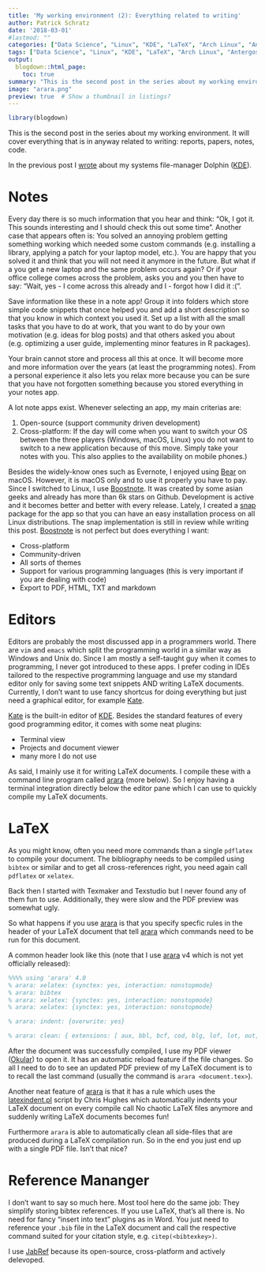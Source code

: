```yaml
---
title: 'My working environment (2): Everything related to writing'
author: Patrick Schratz
date: '2018-03-01'
#lastmod: ""
categories: ["Data Science", "Linux", "KDE", "LaTeX", "Arch Linux", "Antergos"]
tags: ["Data Science", "Linux", "KDE", "LaTeX", "Arch Linux", "Antergos"]
output:
  blogdown::html_page:
    toc: true
summary: "This is the second post in the series about my working environment. It will cover everything that is related to writing something: reports, papers, notes, code."
image: "arara.png"
preview: true  # Show a thumbnail in listings?
---
```


```r
library(blogdown)
```

This is the second post in the series about my working environment.
It will cover everything that is in anyway related to writing: reports, papers, notes, code.

In the previous post I [wrote](https://pat-s.github.io/post/dolphin/) about my systems file-manager Dolphin ([KDE](https://www.kde.org)).

# Notes

Every day there is so much information that you hear and think:
"Ok, I got it. This sounds interesting and I should check this out some time".
Another case that appears often is: You solved an annoying problem getting something working which needed some custom commands (e.g. installing a library, applying a patch for your laptop model, etc.).
You are happy that you solved it and think that you will not need it anymore in the future.
But what if a you get a new laptop and the same problem occurs again?
Or if your office college comes across the problem, asks you and you then have to say:
"Wait, yes - I come across this already and I - forgot how I did it :(".

Save information like these in a note app!
Group it into folders which store simple code snippets that once helped you and add a short description so that you know in which context you used it.
Set up a list with all the small tasks that you have to do at work, that you want to do by your own motivation (e.g. ideas for blog posts) and that others asked you about (e.g. optimizing a user guide, implementing minor features in R packages).

Your brain cannot store and process all this at once.
It will become more and more information over the years (at least the programming notes).
From a personal experience it also lets you relax more because you can be sure that you have not forgotten something because you stored everything in your notes app.

A lot note apps exist.
Whenever selecting an app, my main criterias are:

1. Open-source (support community driven development)
2. Cross-platform: If the day will come when you want to switch your OS between the three players (Windows, macOS, Linux) you do not want to switch to a new application because of this move.
Simply take your notes with you.
This also applies to the availability on mobile phones.)

Besides the widely-know ones such as Evernote, I enjoyed using [Bear](http://www.bear-writer.com) on macOS.
However, it is macOS only and to use it properly you have to pay.
Since I switched to Linux, I use [Boostnote](https://boostnote.io).
It was created by some asian geeks and already has more than 6k stars on Github.
Development is active and it becomes better and better with every release.
Lately, I created a [snap](https://snapcraft.io) package for the app so that you can have an easy installation process on all Linux distributions.
The snap implementation is still in review while writing this post.
[Boostnote](https://boostnote.io) is not perfect but does everything I want:

- Cross-platform
- Community-driven
- All sorts of themes
- Support for various programming languages (this is very important if you are dealing with code)
- Export to PDF, HTML, TXT and markdown

# Editors

Editors are probably the most discussed app in a programmers world.
There are `vim` and `emacs` which split the programming world in a similar way as Windows and Unix do.
Since I am mostly a self-taught guy when it comes to programming, I never got introduced to these apps.
I prefer coding in IDEs tailored to the respective programming language and use my standard editor only for saving some text snippets AND writing LaTeX documents.
Currently, I don't want to use fancy shortcus for doing everything but just need a graphical editor, for example [Kate](https://kate-editor.org).

[Kate](https://kate-editor.org) is the built-in editor of [KDE](https://www.kde.org).
Besides the standard features of every good programming editor, it comes with some neat plugins:

* Terminal view
* Projects and document viewer
* many more I do not use

As said, I mainly use it for writing LaTeX documents.
I compile these with a command line program called [arara](https://github.com/cereda/arara) (more below).
So I enjoy having a terminal integration directly below the editor pane which I can use to quickly compile my LaTeX documents.

# LaTeX

As you might know, often you need more commands than a single `pdflatex` to compile your document.
The bibliography needs to be compiled using `bibtex` or similar and to get all cross-references right, you need again call `pdflatex` or `xelatex`. 

Back then I started with Texmaker and Texstudio but I never found any of them fun to use.
Additionally, they were slow and the PDF preview was somewhat ugly.

So what happens if you use [arara](https://github.com/cereda/arara) is that you specify specfic rules in the header of your LaTeX document that tell [arara](https://github.com/cereda/arara) which commands need to be run for this document.

A common header look like this (note that I use [arara](https://github.com/cereda/arara) v4 which is not yet officially released):

```latex
%%%% using 'arara' 4.0
% arara: xelatex: {synctex: yes, interaction: nonstopmode}
% arara: bibtex
% arara: xelatex: {synctex: yes, interaction: nonstopmode}
% arara: xelatex: {synctex: yes, interaction: nonstopmode}

% arara: indent: {overwrite: yes}

% arara: clean: { extensions: [ aux, bbl, bcf, cod, blg, lof, lot, out, toc, log, xml, bak0 ] }
```

After the document was successfully compiled, I use my PDF viewer ([Okular](https://okular.[KDE](https://www.kde.org).org)) to open it.
It has an automatic reload feature if the file changes.
So all I need to do to see an updated PDF preview of my LaTeX document is to to recall the last command (usually the command is `arara <document.tex>`).

Another neat feature of [arara](https://github.com/cereda/arara) is that it has a rule which uses the [latexindent.pl](https://github.com/cmhughes/latexindent.pl) script by Chris Hughes which automatically indents your LaTeX document on every compile call
No chaotic LaTeX files anymore and suddenly writing LaTeX documents becomes fun!

Furthermore `arara` is able to automatically clean all side-files that are produced during a LaTeX compilation run. 
So in the end you just end up with a single PDF file.
Isn't that nice?

# Reference Mananger

I don't want to say so much here.
Most tool here do the same job: They simplify storing bibtex references.
If you use LaTeX, that's all there is.
No need for fancy "insert into text" plugins as in Word.
You just need to reference your `.bib` file in the LaTeX document and call the respective command suited for your citation style, e.g. `citep(<bibtexkey>)`.

I use [JabRef](http://www.jabref.org) because its open-source, cross-platform and actively delevoped.
